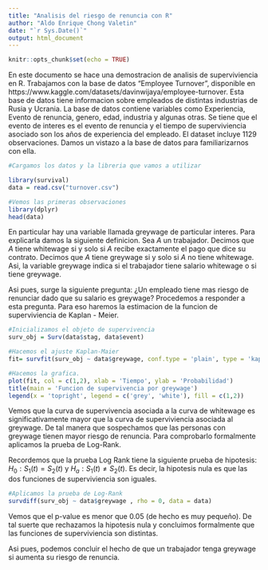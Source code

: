 ---
title: "Analisis del riesgo de renuncia con R"
author: "Aldo Enrique Chong Valetin"
date: "`r Sys.Date()`"
output: html_document
---

```{r setup, include=FALSE}
knitr::opts_chunk$set(echo = TRUE)
```


En este documento se hace una demostracion de analisis de superviviencia en R. Trabajamos con la base de datos "Employee Turnover", disponible en https://www.kaggle.com/datasets/davinwijaya/employee-turnover. Esta base de datos tiene informacion sobre empleados de distintas industrias de Rusia y Ucrania. La base de datos contiene variables como Experiencia, Evento de renuncia, genero, edad, industria y algunas otras. Se tiene que el evento de interes es el evento de renuncia y el tiempo de superviviencia asociado son los años de experiencia del empleado. El dataset incluye 1129 observaciones.
Damos un vistazo a la base de datos para familiarizarnos con ella. 

```{r}
#Cargamos los datos y la libreria que vamos a utilizar

library(survival)
data = read.csv("turnover.csv")

#Vemos las primeras observaciones
library(dplyr)
head(data)
```

En particular hay una variable llamada greywage de particular interes. Para explicarla damos la siguiente definicion. Sea $A$ un trabajador. Decimos que $A$ tiene whitewage si y solo si $A$ recibe exactamente el pago que dice su contrato. Decimos que $A$ tiene greywage si y solo si $A$ no tiene whitewage. Asi, la variable greywage indica si el trabajador tiene salario whitewage o si tiene greywage. 

Asi pues, surge la siguiente pregunta: ¿Un empleado tiene mas riesgo de renunciar dado que su salario es greywage? Procedemos a responder a esta pregunta. Para eso haremos la estimacion de la funcion de superviviencia de Kaplan - Meier. 

```{r}

#Inicializamos el objeto de supervivencia 
surv_obj = Surv(data$stag, data$event)

#Hacemos el ajuste Kaplan-Maier
fit= survfit(surv_obj ~ data$greywage, conf.type = 'plain', type = 'kaplan-meier', conf.int = 0.95)

#Hacemos la grafica.
plot(fit, col = c(1,2), xlab = 'Tiempo', ylab = 'Probabilidad')
title(main = 'Funcion de supervivencia por greywage')
legend(x = 'topright', legend = c('grey', 'white'), fill = c(1,2))
```

Vemos que la curva de supervivencia asociada a la curva de whitewage es significativamente mayor que la curva de superviviencia asociada al greywage. De tal manera que sospechamos que las personas con greywage tienen mayor riesgo de renuncia. Para comprobarlo formalmente aplicamos la prueba de Log-Rank. 

Recordemos que la prueba Log Rank tiene la siguiente prueba de hipotesis: $H_{0}: S_{1}(t) = S_{2}(t)$ y $H_{a}: S_{1}(t) \neq S_{2}(t)$. Es decir, la hipotesis nula es que las dos funciones de superviviencia son iguales. 


```{r}
#Aplicamos la prueba de Log-Rank
survdiff(surv_obj ~ data$greywage , rho = 0, data = data)
```

Vemos que el p-value es menor que $0.05$ (de hecho es muy pequeño). De tal suerte que rechazamos la hipotesis nula y concluimos formalmente que las funciones de superviviencia son distintas. 

Asi pues, podemos concluir el hecho de que un trabajador tenga greywage si aumenta su riesgo de renuncia. 


